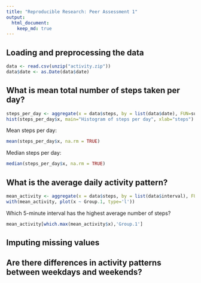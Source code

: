 ```yaml
---
title: "Reproducible Research: Peer Assessment 1"
output: 
  html_document:
    keep_md: true
---
```



## Loading and preprocessing the data
```r
data <- read.csv(unzip("activity.zip"))
data$date <- as.Date(data$date)

```


## What is mean total number of steps taken per day?
```r
steps_per_day <- aggregate(x = data$steps, by = list(data$date), FUN=sum)
hist(steps_per_day$x, main="Histogram of steps per day", xlab="steps")
```

Mean steps per day:
```r
mean(steps_per_day$x, na.rm = TRUE)
```

Median steps per day:
```r
median(steps_per_day$x, na.rm = TRUE)
```

## What is the average daily activity pattern?
```r
mean_activity <- aggregate(x = data$steps, by = list(data$interval), FUN=function(x) mean(x, na.rm = TRUE))
with(mean_activity, plot(x ~ Group.1, type='l'))
```

Which 5-minute interval has the highest average number of steps?
```r
mean_activity[which.max(mean_activity$x),'Group.1']
```

## Imputing missing values



## Are there differences in activity patterns between weekdays and weekends?
